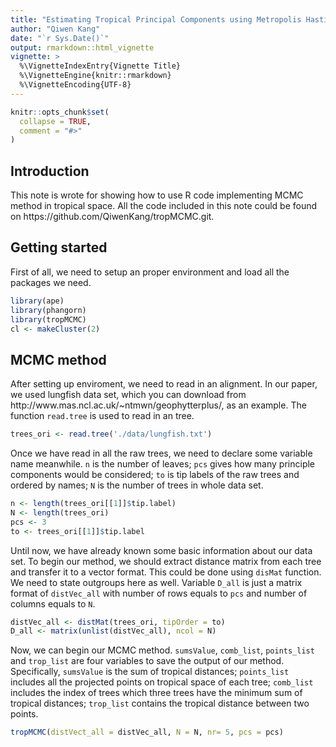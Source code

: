 ```yaml
---
title: "Estimating Tropical Principal Components using Metropolis Hasting Algorithm"
author: "Qiwen Kang"
date: "`r Sys.Date()`"
output: rmarkdown::html_vignette
vignette: >
  %\VignetteIndexEntry{Vignette Title}
  %\VignetteEngine{knitr::rmarkdown}
  %\VignetteEncoding{UTF-8}
---
```


```r
knitr::opts_chunk$set(
  collapse = TRUE,
  comment = "#>"
)
```
## Introduction

This note is wrote for showing how to use R code implementing MCMC method in tropical space. All the code included in this note could be found on https://github.com/QiwenKang/tropMCMC.git.

## Getting started

First of all, we need to setup an proper environment and load all the packages we need.

```r
library(ape)
library(phangorn)
library(tropMCMC)
cl <- makeCluster(2)
```

## MCMC method

After setting up enviroment, we need to read in an alignment. In our paper, we used lungfish data set, which you can download from http://www.mas.ncl.ac.uk/~ntmwn/geophytterplus/, as an example. The function `read.tree` is used to read in an tree.

```r
trees_ori <- read.tree('./data/lungfish.txt')
```

Once we have read in all the raw trees, we need to declare some variable name meanwhile. `n` is the number of leaves; `pcs` gives how many principle components would be considered; `to` is tip labels of the raw trees and ordered by names; `N` is the number of trees in whole data set.

```r
n <- length(trees_ori[[1]]$tip.label)
N <- length(trees_ori)
pcs <- 3
to <- trees_ori[[1]]$tip.label
```
Until now, we have already known some basic information about our data set. To begin our method, we should extract distance matrix from each tree and transfer it to a vector format. This could be done using `disMat` function. We need to state outgroups here as well. Variable `D_all` is just a matrix format of `distVec_all` with number of rows equals to `pcs` and number of columns equals to `N`.  

```r
distVec_all <- distMat(trees_ori, tipOrder = to)
D_all <- matrix(unlist(distVec_all), ncol = N) 
```
Now, we can begin our MCMC method. `sumsValue`, `comb_list`, `points_list` and `trop_list` are four variables to save the output of our method. Specifically, `sumsValue` is the sum of tropical distances; `points_list` includes all the projected points on tropical space of each tree; `comb_list` includes the index of trees which three trees have the minimum sum of tropical distances; `trop_list` contains the tropical distance between two points.

```r
tropMCMC(distVect_all = distVec_all, N = N, nr= 5, pcs = pcs)
```
